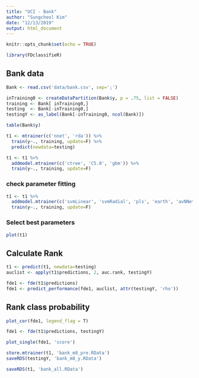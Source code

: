 ```yaml
---
title: "UCI - Bank"
author: "Sungcheol Kim"
date: "12/13/2019"
output: html_document
---
```


```r
knitr::opts_chunk$set(echo = TRUE)

library(FDclassifieR)
```

## Bank data
```r
Bank <- read.csv('data/bank.csv', sep=';')

inTraining0 <- createDataPartition(Bank$y, p = .75, list = FALSE)
training <- Bank[ inTraining0,]
testing  <- Bank[-inTraining0,]
testingY <- as_label(Bank[-inTraining0, ncol(Bank)])
```

```r
table(Bank$y)
```

```r
t1 <- mtrainer(c('nnet', 'rda')) %>%
  train(y~., training, update=F) %>%
  predict(newdata=testing)
```

```r
t1 <- t1 %>%
  addmodel.mtrainer(c('ctree', 'C5.0', 'gbm')) %>%
  train(y~., training, update=F)
```

### check parameter fitting

```r
t1 <- t1 %>%
  addmodel.mtrainer(c('svmLinear', 'svmRadial', 'pls', 'earth', 'avNNet')) %>%
  train(y~., training, update=F)
```

### Select best parameters

```r
plot(t1)
```

## Calculate Rank

```r
t1 <- predict(t1, newdata=testing)
auclist <- apply(t1$predictions, 2, auc.rank, testingY)

fde1 <- fde(t1$predictions)
fde1 <- predict_performance(fde1, auclist, attr(testingY, 'rho'))
```

## Rank class probability

```r
plot_cor(fde1, legend_flag = T)
```

```r
fde1 <- fde(t1$predictions, testingY)
```

```r
plot_single(fde1, 'score')
```

```r
store.mtrainer(t1, 'bank_m8_pre.RData')
saveRDS(testingY, 'bank_m8_y.RData')
```

```r
saveRDS(t1, 'bank_all.RData')
```

